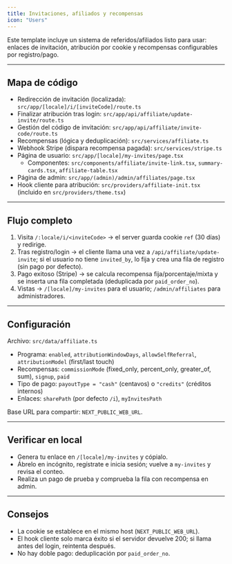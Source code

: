 ```yaml
---
title: Invitaciones, afiliados y recompensas
icon: "Users"
---
```


Este template incluye un sistema de referidos/afiliados listo para usar: enlaces de invitación, atribución por cookie y recompensas configurables por registro/pago.

---

## Mapa de código

- Redirección de invitación (localizada): `src/app/[locale]/i/[inviteCode]/route.ts`
- Finalizar atribución tras login: `src/app/api/affiliate/update-invite/route.ts`
- Gestión del código de invitación: `src/app/api/affiliate/invite-code/route.ts`
- Recompensas (lógica y deduplicación): `src/services/affiliate.ts`
- Webhook Stripe (dispara recompensa pagada): `src/services/stripe.ts`
- Página de usuario: `src/app/[locale]/my-invites/page.tsx`
  - Componentes: `src/components/affiliate/invite-link.tsx`, `summary-cards.tsx`, `affiliate-table.tsx`
- Página de admin: `src/app/(admin)/admin/affiliates/page.tsx`
- Hook cliente para atribución: `src/providers/affiliate-init.tsx` (incluido en `src/providers/theme.tsx`)

---

## Flujo completo

1) Visita `/:locale/i/<inviteCode>` → el server guarda cookie `ref` (30 días) y redirige.
2) Tras registro/login → el cliente llama una vez a `/api/affiliate/update-invite`; si el usuario no tiene `invited_by`, lo fija y crea una fila de registro (sin pago por defecto).
3) Pago exitoso (Stripe) → se calcula recompensa fija/porcentaje/mixta y se inserta una fila completada (deduplicada por `paid_order_no`).
4) Vistas → `/[locale]/my-invites` para el usuario; `/admin/affiliates` para administradores.

---

## Configuración

Archivo: `src/data/affiliate.ts`

- Programa: `enabled`, `attributionWindowDays`, `allowSelfReferral`, `attributionModel` (first/last touch)
- Recompensas: `commissionMode` (fixed_only, percent_only, greater_of, sum), `signup`, `paid`
- Tipo de pago: `payoutType = "cash"` (centavos) o `"credits"` (créditos internos)
- Enlaces: `sharePath` (por defecto `/i`), `myInvitesPath`

Base URL para compartir: `NEXT_PUBLIC_WEB_URL`.

---

## Verificar en local

- Genera tu enlace en `/[locale]/my-invites` y cópialo.
- Ábrelo en incógnito, regístrate e inicia sesión; vuelve a `my-invites` y revisa el conteo.
- Realiza un pago de prueba y comprueba la fila con recompensa en admin.

---

## Consejos

- La cookie se establece en el mismo host (`NEXT_PUBLIC_WEB_URL`).
- El hook cliente solo marca éxito si el servidor devuelve 200; si llama antes del login, reintenta después.
- No hay doble pago: deduplicación por `paid_order_no`.
